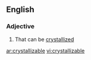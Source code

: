 ==English==

===Adjective===
{{en-adj}}

# That can be [[crystallize]]d

[[ar:crystallizable]]
[[vi:crystallizable]]